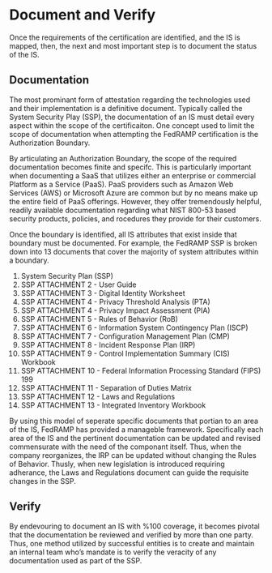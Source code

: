 # Document and Verify

Once the requirements of the certification are identified, and the IS is mapped,
then, the next and most important step is to document the status of the IS. 

## Documentation
The most prominant form of attestation regarding the technologies used and their
implementation is a definitive document. Typically called the System Security
Play (SSP), the documentation of an IS must detail every aspect within the scope
of the certificaiton. One concept used to limit the scope of documentation when attempting
the FedRAMP certification is the Authorization Boundary. 

By articulating an Authorization Boundary, the scope of the required documentation becomes
finite and specifc. This is particularly important when documenting a SaaS that
utilizes either an enterprise or commercial Platform as a Service (PaaS). PaaS
providers such as Amazon Web Services (AWS) or Microsoft Azure are common but by
no means make up the entire field of PaaS offerings. However, they offer
tremendously helpful, readily available documentation regarding what NIST 800-53
based security products, policies, and rocedures they provide for their
customers. 

Once the boundary is identified, all IS attributes that exist inside that
boundary must be documented. For example, the FedRAMP SSP is broken down into 13
documents that cover the majority of system attributes within a boundary. 

1. System Security Plan (SSP)
2. SSP ATTACHMENT 2 - User Guide 
3. SSP ATTACHMENT 3 - Digital Identity Worksheet
4. SSP ATTACHMENT 4 - Privacy Threshold Analysis (PTA)
5. SSP ATTACHMENT 4 - Privacy Impact Assessment (PIA)
6. SSP ATTACHMENT 5 - Rules of Behavior (RoB)
7. SSP ATTACHMENT 6 - Information System Contingency Plan (ISCP)
8. SSP ATTACHMENT 7 - Configuration Management Plan (CMP)
9. SSP ATTACHMENT 8 - Incident Response Plan (IRP)
10. SSP ATTACHMENT 9 - Control Implementation Summary (CIS) Workbook
11. SSP ATTACHMENT 10 - Federal Information Processing Standard (FIPS) 199
12. SSP ATTACHMENT 11 - Separation of Duties Matrix 
13. SSP ATTACHMENT 12 - Laws and Regulations
14. SSP ATTACHMENT 13 - Integrated Inventory Workbook

By using this model of seperate specific documents that portian to an area of the
IS, FedRAMP has provided a manageble framework. Specifically each area of the IS
and the pertinent documentation can be updated and revised commensurate with the
need of the componant itself. Thus, when the company reorganizes, the IRP can be
updated without changing the Rules of Behavior. Thusly, when new legislation is
introduced requiring adherance, the Laws and Regulations document can guide the
requisite changes in the SSP. 


## Verify
By endevouring to document an IS with %100 coverage, it becomes pivotal that the
documentation be reviewed and verified by more than one party. Thus, one method
utilized by successful entities is to create and maintain an internal team who's
mandate is to verify the veracity of any documentation used as part of the SSP. 
